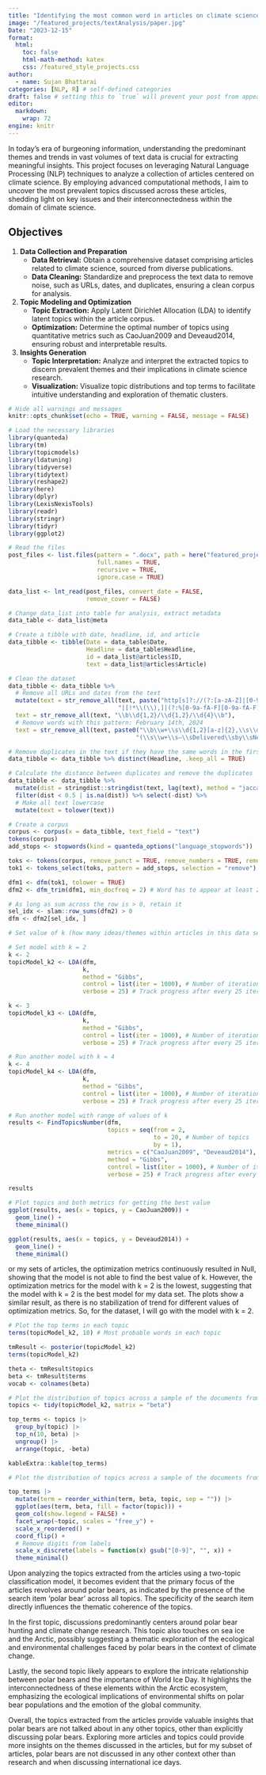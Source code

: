 ```yaml
---
title: "Identifying the most common word in articles on climate science"
image: "/featured_projects/textAnalysis/paper.jpg"
Date: "2023-12-15"
format:
  html:
    toc: false
    html-math-method: katex
    css: /featured_style_projects.css
author:
  - name: Sujan Bhattarai
categories: [NLP, R] # self-defined categories
draft: false # setting this to `true` will prevent your post from appearing on your listing page until you're ready!
editor: 
  markdown: 
    wrap: 72
engine: knitr
---
```


In today's era of burgeoning information, understanding the predominant
themes and trends in vast volumes of text data is crucial for extracting
meaningful insights. This project focuses on leveraging Natural Language
Processing (NLP) techniques to analyze a collection of articles centered
on climate science. By employing advanced computational methods, I aim
to uncover the most prevalent topics discussed across these articles,
shedding light on key issues and their interconnectedness within the
domain of climate science.

## Objectives

1.  **Data Collection and Preparation**
    -   **Data Retrieval:** Obtain a comprehensive dataset comprising
        articles related to climate science, sourced from diverse
        publications.
    -   **Data Cleaning:** Standardize and preprocess the text data to
        remove noise, such as URLs, dates, and duplicates, ensuring a
        clean corpus for analysis.
2.  **Topic Modeling and Optimization**
    -   **Topic Extraction:** Apply Latent Dirichlet Allocation (LDA) to
        identify latent topics within the article corpus.
    -   **Optimization:** Determine the optimal number of topics using
        quantitative metrics such as CaoJuan2009 and Deveaud2014,
        ensuring robust and interpretable results.
3.  **Insights Generation**
    -   **Topic Interpretation:** Analyze and interpret the extracted
        topics to discern prevalent themes and their implications in
        climate science research.
    -   **Visualization:** Visualize topic distributions and top terms
        to facilitate intuitive understanding and exploration of
        thematic clusters.

```r
# Hide all warnings and messages
knitr::opts_chunk$set(echo = TRUE, warning = FALSE, message = FALSE)

# Load the necessary libraries
library(quanteda)
library(tm)
library(topicmodels)
library(ldatuning)
library(tidyverse)
library(tidytext)
library(reshape2)
library(here)
library(dplyr)
library(LexisNexisTools)
library(readr)
library(stringr)
library(tidyr)
library(ggplot2)
```

```r
# Read the files
post_files <- list.files(pattern = ".docx", path = here("featured_projects/textanalysis/data"),
                         full.names = TRUE, 
                         recursive = TRUE, 
                         ignore.case = TRUE)

data_list <- lnt_read(post_files, convert_date = FALSE,
                      remove_cover = FALSE)
```

```r
# Change data_list into table for analysis, extract metadata
data_table <- data_list@meta

# Create a tibble with date, headline, id, and article
data_tibble <- tibble(Date = data_table$Date, 
                      Headline = data_table$Headline, 
                      id = data_list@articles$ID, 
                      text = data_list@articles$Article)

# Clean the dataset
data_tibble <- data_tibble %>% 
  # Remove all URLs and dates from the text
  mutate(text = str_remove_all(text, paste("http[s]?://(?:[a-zA-Z]|[0-9]|[$-_@.&+]",
                               "|[!*\\(\\),]|(?:%[0-9a-fA-F][0-9a-fA-F]))+")),
  text = str_remove_all(text, "\\b\\d{1,2}/\\d{1,2}/\\d{4}\\b"),
  # Remove words with this pattern: February 14th, 2024 
  text = str_remove_all(text, paste0("\\b\\w+\\s\\d{1,2}[a-z]{2},\\s\\d{4}\\s\\",
                                    "(\\s\\w+\\s—\\sDelivered\\sby\\sNewstex\\s\\)")))

# Remove duplicates in the text if they have the same words in the first 20 words
data_tibble <- data_tibble %>% distinct(Headline, .keep_all = TRUE)

# Calculate the distance between duplicates and remove the duplicates
data_tibble <- data_tibble %>%
  mutate(dist = stringdist::stringdist(text, lag(text), method = "jaccard")) %>% 
  filter(dist < 0.5 | is.na(dist)) %>% select(-dist) %>% 
  # Make all text lowercase
  mutate(text = tolower(text))


```

```r
# Create a corpus
corpus <- corpus(x = data_tibble, text_field = "text")
tokens(corpus)
add_stops <- stopwords(kind = quanteda_options("language_stopwords"))

toks <- tokens(corpus, remove_punct = TRUE, remove_numbers = TRUE, remove_url = TRUE)
tok1 <- tokens_select(toks, pattern = add_stops, selection = "remove") # Remove stop words

dfm1 <- dfm(tok1, tolower = TRUE)
dfm2 <- dfm_trim(dfm1, min_docfreq = 2) # Word has to appear at least 2 times to stay in matrix

# As long as sum across the row is > 0, retain it
sel_idx <- slam::row_sums(dfm2) > 0
dfm <- dfm2[sel_idx, ]

```

```r
# Set value of k (how many ideas/themes within articles in this data set)

# Set model with k = 2
k <- 2
topicModel_k2 <- LDA(dfm,
                     k,
                     method = "Gibbs",
                     control = list(iter = 1000), # Number of iterations
                     verbose = 25) # Track progress after every 25 iterations

k <- 3 
topicModel_k3 <- LDA(dfm,
                     k,
                     method = "Gibbs",
                     control = list(iter = 1000), # Number of iterations
                     verbose = 25) # Track progress after every 25 iterations

# Run another model with k = 4
k <- 4
topicModel_k4 <- LDA(dfm,
                     k,
                     method = "Gibbs",
                     control = list(iter = 1000), # Number of iterations
                     verbose = 25) # Track progress after every 25 iterations

# Run another model with range of values of k
results <- FindTopicsNumber(dfm,
                            topics = seq(from = 2,
                                         to = 20, # Number of topics
                                         by = 1),
                            metrics = c("CaoJuan2009", "Deveaud2014"),
                            method = "Gibbs",
                            control = list(iter = 1000), # Number of iterations
                            verbose = 25) # Track progress after every 25 iterations

results

```

```r
# Plot topics and both metrics for getting the best value
ggplot(results, aes(x = topics, y = CaoJuan2009)) +
  geom_line() +
  theme_minimal()

ggplot(results, aes(x = topics, y = Deveaud2014)) +
  geom_line() +
  theme_minimal()

```

or my sets of articles, the optimization metrics continuously resulted
in Null, showing that the model is not able to find the best value of k.
However, the optimization metrics for the model with k = 2 is the
lowest, suggesting that the model with k = 2 is the best model for my
data set. The plots show a similar result, as there is no stabilization
of trend for different values of optimization metrics. So, for the
dataset, I will go with the model with k = 2.

```r
# Plot the top terms in each topic
terms(topicModel_k2, 10) # Most probable words in each topic

tmResult <- posterior(topicModel_k2)
terms(topicModel_k2)

theta <- tmResult$topics
beta <- tmResult$terms
vocab <- colnames(beta)

# Plot the distribution of topics across a sample of the documents from beta
topics <- tidy(topicModel_k2, matrix = "beta")

top_terms <- topics |> 
  group_by(topic) |> 
  top_n(10, beta) |> 
  ungroup() |> 
  arrange(topic, -beta)

kableExtra::kable(top_terms)

# Plot the distribution of topics across a sample of the documents from theta

top_terms |> 
  mutate(term = reorder_within(term, beta, topic, sep = "")) |> 
  ggplot(aes(term, beta, fill = factor(topic))) +
  geom_col(show.legend = FALSE) +
  facet_wrap(~topic, scales = "free_y") +
  scale_x_reordered() +
  coord_flip() +
  # Remove digits from labels 
  scale_x_discrete(labels = function(x) gsub("[0-9]", "", x)) +
  theme_minimal()
```

Upon analyzing the topics extracted from the articles using a two-topic
classification model, it becomes evident that the primary focus of the
articles revolves around polar bears, as indicated by the presence of
the search item 'polar bear' across all topics. The specificity of the
search item directly influences the thematic coherence of the topics.

In the first topic, discussions predominantly centers around polar bear
hunting and climate change research. This topic also touches on sea ice
and the Arctic, possibly suggesting a thematic exploration of the
ecological and environmental challenges faced by polar bears in the
context of climate change.

Lastly, the second topic likely appears to explore the intricate
relationship between polar bears and the importance of World Ice Day. It
highlights the interconnectedness of these elements within the Arctic
ecosystem, emphasizing the ecological implications of environmental
shifts on polar bear populations and the emotion of the global
community.

Overall, the topics extracted from the articles provide valuable
insights that polar bears are not talked about in any other topics,
other than explicitly discussing polar bears. Exploring more articles
and topics could provide more insights on the themes discussed in the
articles, but for my subset of articles, polar bears are not discussed
in any other context other than research and when discussing
international ice days.

